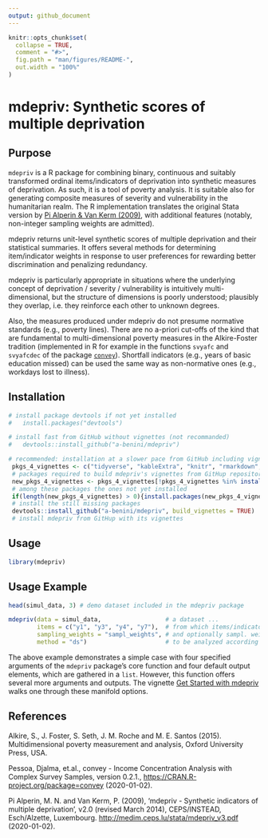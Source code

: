 ```yaml
---
output: github_document
---
```


```r
knitr::opts_chunk$set(
  collapse = TRUE,
  comment = "#>",
  fig.path = "man/figures/README-",
  out.width = "100%"
)
```

# mdepriv: Synthetic scores of multiple deprivation

## Purpose

`mdepriv` is a R package for combining binary, continuous and suitably transformed ordinal items/indicators of deprivation into synthetic measures of deprivation. As such, it is a tool of poverty analysis. It is suitable also for generating composite measures of severity and vulnerability in the humanitarian realm. The R implementation translates the original Stata version by [Pi Alperin & Van Kerm (2009)](http://medim.ceps.lu/stata/mdepriv_v3.pdf), with additional features (notably, non-integer sampling weights are admitted).

mdepriv returns unit-level synthetic scores of multiple deprivation and their statistical summaries. It offers several methods for determining item/indicator weights in response to user preferences for rewarding better discrimination and penalizing redundancy.

mdepriv is particularly appropriate in situations where the underlying concept of deprivation / severity / vulnerability is intuitively multi-dimensional, but the structure of dimensions is poorly understood; plausibly they overlap, i.e. they reinforce each other to unknown degrees.

Also, the measures produced under mdepriv do not presume normative standards (e.g., poverty lines). There are no a-priori cut-offs of the kind that are fundamental to multi-dimensional poverty measures in the Alkire-Foster tradition (implemented in R for example in the functions `svyafc` and `svyafcdec` of the package [`convey`](https://CRAN.R-project.org/package=convey)). Shortfall indicators (e.g., years of basic education missed) can be used the same way as non-normative ones (e.g., workdays lost to illness).

## Installation

``` r
# install package devtools if not yet installed
#   install.packages("devtools")

# install fast from GitHub without vignettes (not recommanded)
#   devtools::install_github("a-benini/mdepriv")

# recommended: installation at a slower pace from GitHub including vignettes:
 pkgs_4_vignettes <- c("tidyverse", "kableExtra", "knitr", "rmarkdown", "visdat")
 # packages required to build mdepriv's vignettes from GitHup repository
 new_pkgs_4_vignettes <- pkgs_4_vignettes[!pkgs_4_vignettes %in% installed.packages()]
 # among these packages the ones not yet installed
 if(length(new_pkgs_4_vignettes) > 0){install.packages(new_pkgs_4_vignettes)}
 # install the still missing packages
 devtools::install_github("a-benini/mdepriv", build_vignettes = TRUE)
 # install mdepriv from GitHup with its vignettes
```

## Usage

```r
library(mdepriv)
```

## Usage Example

```r
head(simul_data, 3) # demo dataset included in the mdepriv package

mdepriv(data = simul_data,                  # a dataset ...
        items = c("y1", "y3", "y4", "y7"),  # from which items/indicators ...
        sampling_weights = "sampl_weights", # and optionally sampl. weights are selected ....
        method = "ds")                      # to be analyzed according to a chosen standard method (= weighting scheme)
```

The above example demonstrates a simple case with four specified arguments of the `mdepriv` package's core function and four default output elements, which are gathered in a `list`. However, this function offers several more arguments and outputs. The vignette [Get Started with mdepriv](https://a-benini.github.io/mdepriv/articles/mdepriv_get_started.html) walks one through these manifold options.

## References

Alkire, S., J. Foster, S. Seth, J. M. Roche and M. E. Santos (2015). Multidimensional poverty measurement and analysis, Oxford University Press, USA.
         
Pessoa, Djalma, et.al., convey - Income Concentration Analysis with Complex Survey Samples, version 0.2.1., <https://CRAN.R-project.org/package=convey> (2020-01-02).

Pi Alperin, M. N. and Van Kerm, P. (2009), 'mdepriv - Synthetic indicators of multiple deprivation', v2.0 (revised March 2014), CEPS/INSTEAD, Esch/Alzette, Luxembourg. <http://medim.ceps.lu/stata/mdepriv_v3.pdf> (2020-01-02).




